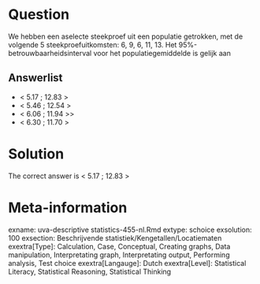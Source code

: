 Question
========

We hebben een aselecte steekproef uit een populatie getrokken, met de volgende 5 steekproefuitkomsten: 6, 9, 6, 11, 13. Het 95%-betrouwbaarheidsinterval voor het populatiegemiddelde is gelijk aan 

Answerlist
----------
* &lt; 5.17 ; 12.83 &gt;
* &lt; 5.46 ; 12.54 &gt;
* &lt; 6.06 ; 11.94 &gt;>
* &lt; 6.30 ; 11.70 &gt;

Solution
========

The correct answer is  &lt; 5.17 ; 12.83 &gt; 

Meta-information
================
exname: uva-descriptive statistics-455-nl.Rmd 
extype: schoice 
exsolution: 100 
exsection: Beschrijvende statistiek/Kengetallen/Locatiematen
exextra[Type]: Calculation, Case, Conceptual, Creating graphs, Data manipulation, Interpretating graph, Interpretating output, Performing analysis, Test choice 
exextra[Langauge]: Dutch 
exextra[Level]: Statistical Literacy, Statistical Reasoning, Statistical Thinking 
